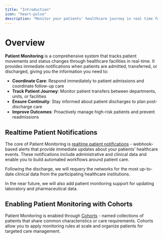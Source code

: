 ```yaml
---
title: "Introduction"
icon: "heart-pulse"
description: "Monitor your patients' healthcare journey in real time for proactive care management."
---
```


# Overview

**Patient Monitoring** is a comprehensive system that tracks patient movements and status changes through healthcare facilities in real-time. It provides immediate notifications when patients are admitted, transferred, or discharged, giving you the information you need to:

- **Coordinate Care**: Respond immediately to patient admissions and coordinate follow-up care
- **Track Patient Journey**: Monitor patient transfers between departments, units, or facilities
- **Ensure Continuity**: Stay informed about patient discharges to plan post-discharge care
- **Improve Outcomes**: Proactively manage high-risk patients and prevent readmissions

## Realtime Patient Notifications

The core of Patient Monitoring is [realtime patient notifications](/medical-api/handling-data/patient-monitoring/realtime-patient-notifications) - webhook-based alerts that provide immediate updates about your patients' healthcare events. These notifications include administrative and clinical data and enable you to build automated workflows around patient care.

Following the discharge, we will requery the networks for the most up-to-date clinical data from the participating healthcare institutions.

In the near future, we will also add patient monitoring support for updating laboratory and pharmaceutical data.

## Enabling Patient Monitoring with Cohorts

Patient Monitoring is enabled through [Cohorts](/medical-api/handling-data/patient-monitoring/cohort) - named collections of patients that share common characteristics or care requirements. Cohorts allow you to apply monitoring rules at scale and organize patients for targeted care management.
